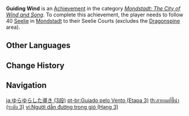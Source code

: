 {{Achievement Infobox
|title        = Guiding Wind
|id           = 80036
|order id     = 0036
|category     = Mondstadt: The City of Wind and Song
|description  = Follow 40 [[Seelie]] in [[Mondstadt]] to their Seelie Courts (excludes the Dragonspine area).
|requirements = 
|primogems    = 20
|tracking     = Tracks the amount of Seelie found in Mondstadt.
|topic        = Seelie
|set          = Guiding Wind
|tier         = 3
|tiers_total  = 3
}}
'''Guiding Wind''' is an [[Achievement]] in the category ''[[Mondstadt: The City of Wind and Song]]''. To complete this achievement, the player needs to follow 40 [[Seelie]] in [[Mondstadt]] to their Seelie Courts (excludes the [[Dragonspine]] area).
<!--
==Trivia==

==Video Guides==
{{EVT
|video1   = 
|caption1 = 
}}
-->
==Other Languages==
{{Transclude|Guiding Wind|Other Languages}}

==Change History==
{{Change History|1.0}}
<!--
==References==
{{Reflist}}
-->
==Navigation==
{{Achievement Navbox}}

[[ja:ゆらゆらした導き (3段)]]
[[pt-br:Guiado pelo Vento (Etapa 3)]]
[[th:สายลมที่ชี้นำ (ระดับ 3)]]
[[vi:Người dẫn đường trong gió (Hạng 3)]]